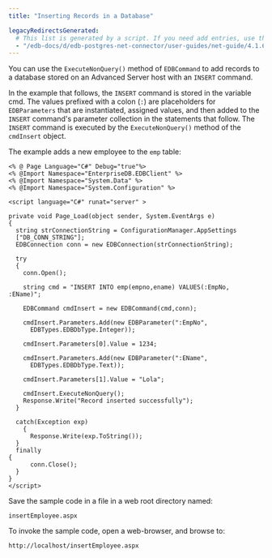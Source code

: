```yaml
---
title: "Inserting Records in a Database"

legacyRedirectsGenerated:
  # This list is generated by a script. If you need add entries, use the `legacyRedirects` key.
  - "/edb-docs/d/edb-postgres-net-connector/user-guides/net-guide/4.1.6.1/inserting_records_in_a_database.html"
---
```


<div id="inserting_records_in_a_database" class="registered_link"></div>

You can use the `ExecuteNonQuery()` method of `EDBCommand` to add records to a database stored on an Advanced Server host with an `INSERT` command.

In the example that follows, the `INSERT` command is stored in the variable cmd. The values prefixed with a colon (`:`) are placeholders for `EDBParameters` that are instantiated, assigned values, and then added to the `INSERT` command's parameter collection in the statements that follow. The `INSERT` command is executed by the `ExecuteNonQuery()` method of the `cmdInsert` object.

The example adds a new employee to the `emp` table:

```Text
<% @ Page Language="C#" Debug="true"%>
<% @Import Namespace="EnterpriseDB.EDBClient" %>
<% @Import Namespace="System.Data" %>
<% @Import Namespace="System.Configuration" %>

<script language="C#" runat="server" >

private void Page_Load(object sender, System.EventArgs e)
{
  string strConnectionString = ConfigurationManager.AppSettings
  ["DB_CONN_STRING"];
  EDBConnection conn = new EDBConnection(strConnectionString);

  try
  {
    conn.Open();

    string cmd = "INSERT INTO emp(empno,ename) VALUES(:EmpNo, :EName)";

    EDBCommand cmdInsert = new EDBCommand(cmd,conn);

    cmdInsert.Parameters.Add(new EDBParameter(":EmpNo",
      EDBTypes.EDBDbType.Integer));

    cmdInsert.Parameters[0].Value = 1234;

    cmdInsert.Parameters.Add(new EDBParameter(":EName",
      EDBTypes.EDBDbType.Text));

    cmdInsert.Parameters[1].Value = "Lola";

    cmdInsert.ExecuteNonQuery();
    Response.Write("Record inserted successfully");
  }

  catch(Exception exp)
    {
      Response.Write(exp.ToString());
  }
  finally
{
      conn.Close();
  }
}
</script>
```

Save the sample code in a file in a web root directory named:

 `insertEmployee.aspx`

To invoke the sample code, open a web-browser, and browse to:

 `http://localhost/insertEmployee.aspx`
